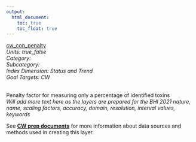 ```yaml
---
output:
  html_document:
    toc: true
    toc_float: true
---
```


[cw_con_penalty](https://github.com/OHI-Baltic/bhi-prep/blob/master/layers/cw_con_penalty_bhi2019.csv)\
*Units: true_false*\
*Category:*\
*Subcategory:*\
*Index Dimension: Status and Trend*\
*Goal Targets: CW*\
<br>

Penalty factor for measuring only a percentage of identified toxins\
*Will add more text here as the layers are prepared for the BHI 2021*
*nature, name, scaling factors, accuracy, domain, resolution, interval values, keywords*

See [**CW prep documents**](https://github.com/OHI-Baltic/bhi-prep/blob/master/prep/CW/v2021/cw_prep.md) for more information about data sources and methods used in creating this layer.

<br>

